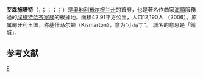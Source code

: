 {{noteTA
|G1=奥地利地名
}}
{{Infobox Austria municipality
|district=无
}}
'''艾森施塔特'''（{{lang-de|Eisenstadt}}，{{IPA-de|ˈaɪ̯zn̩ʃtat|-|De-Eisenstadt.ogg}}；{{lang-hu|Kismarton}}；{{lang-hr|Željezni grad}}；{{lang|hr|Željezno}}；{{lang-sl|Železno}}）是[[奧地利|奧地利]][[布尔根兰州|布尔根兰州]]的首府，也是著名作曲家[[约瑟夫·海顿|海頓]]服務過的[[埃施特哈齐家族|埃施特哈齐家族]]的根據地。面積42.91平方公里，人口12,190人 （2006）。原属匈牙利王国，称基什马尔顿（Kismarton），意为“小马丁”。
城名的意思是「鐵城」。

== 参考文献 ==
{{Reflist}}

{{奥地利各州首府}}
{{布尔根兰州行政区划}}
{{Authority control}}
[[Category:布尔根兰州城市|E]]